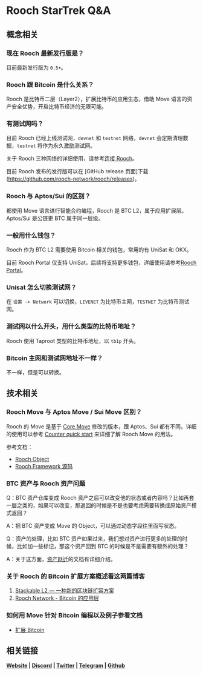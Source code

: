 # Rooch StarTrek Q&A

## 概念相关

### 现在 Rooch 最新发行版是？

目前最新发行版为 `0.5+`。

### Rooch 跟 Bitcoin 是什么关系？

Rooch 是比特币二层（Layer2），扩展比特币的应用生态，借助 Move 语言的资产安全优势，开启比特币经济的无限可能。

### 有测试网吗？

目前 Rooch 已经上线测试网，`devnet` 和 `testnet` 网络，`devnet` 会定期清理数据，`testnet` 将作为永久激励测试网。

关于 Rooch 三种网络的详细使用，请参考[连接 Rooch](../../build/getting-started/connect-to-rooch)。

目前 Rooch 发布的发行版可以在 [GitHub release 页面]下载(https://github.com/rooch-network/rooch/releases)。

### Rooch 与 Aptos/Sui 的区别？

都使用 Move 语言进行智能合约编程，Rooch 是 BTC L2，属于应用扩展层。Aptos/Sui 是公链更 BTC 属于同一层级。

### 一般用什么钱包？

Rooch 作为 BTC L2 需要使用 Bitcoin 相关的钱包，常用的有 UniSat 和 OKX。

目前 Rooch Portal 仅支持 UniSat，后续将支持更多钱包，详细使用请参考[Rooch Portal](https://rooch.network/zh-CN/learn/miscellaneous/portal)。

### Unisat 怎么切换测试网？

在 `设置 -> Network` 可以切换，`LIVENET` 为比特币主网，`TESTNET` 为比特币测试网。

### 测试网以什么开头，用什么类型的比特币地址？

Rooch 使用 Taproot 类型的比特币地址，以 `tb1p` 开头。

### Bitcoin 主网和测试网地址不一样？

不一样，但是可以转换。

## 技术相关

### Rooch Move 与 Aptos Move / Sui Move 区别？

Rooch 的 Move 是基于 [Core Move](https://github.com/move-language/move) 修改的版本，跟 Aptos、Sui 都有不同，详细的使用可以参考 [Counter quick start](../../build/tutorial/counter) 来详细了解 Rooch Move 的用法。

参考文档：

- [Rooch Object](https://rooch.network/zh-CN/learn/core-concepts/objects/object)
- [Rooch Framework 源码](https://github.com/rooch-network/rooch/tree/main/frameworks)

### BTC 资产与 Rooch 资产问题

Q：BTC 资产仓库变成 Rooch 资产之后可以改变他的状态或者内容吗？比如再套一层之类的，如果可以改变，那返回的时候是不是也要考虑需要转换成原始资产模式返回？

A：把 BTC 资产变成 Move 的 Object，可以通过动态字段往里面写状态。

Q：资产的处理，比如 BTC 资产如果过来，我们想对资产进行更多的处理的时候，比如加一些标记，那这个资产回到 BTC 的时候是不是需要有额外的处理？

A：关于这方面，[资产跃迁](https://rooch.network/zh-CN/learn/in-depth-tech/client-side-validation.zh-CN#%E8%B5%84%E4%BA%A7%E8%B7%83%E8%BF%81%E5%8D%8F%E8%AE%AEasset-leap-protocol)的文档有详细介绍。

### 关于 Rooch 的 Bitcoin 扩展方案概述看这两篇博客

1. [Stackable L2 — 一种新的区块链扩容方案](https://rooch.network/zh-CN/blog/stackable-l2)
2. [Rooch Network - Bitcoin 的应用层](https://rooch.network/zh-CN/blog/the-application-layer-of-bitcoin)

### 如何用 Move 针对 Bitcoin 编程以及例子参看文档

- [扩展 Bitcoin](https://rooch.network/zh-CN/build/bitcoin)

## 相关链接

**[Website](https://rooch.network/) | [Discord](https://discord.com/invite/rooch) | [Twitter](https://x.com/RoochNetwork) | [Telegram](https://t.me/roochnetwork) | [Github](https://github.com/rooch-network/)**
